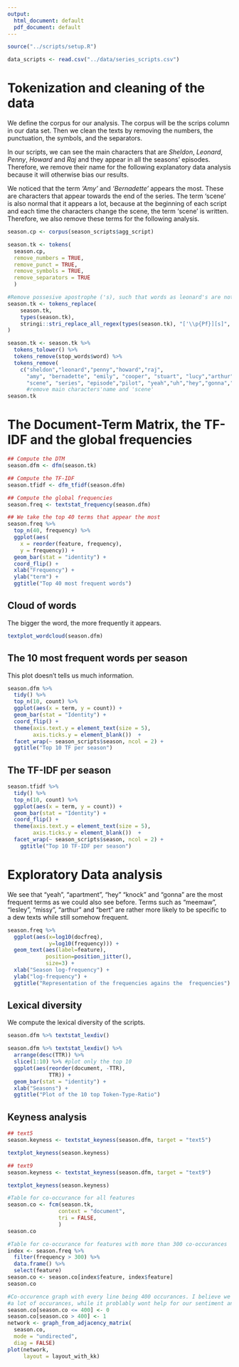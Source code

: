 ```yaml
---
output:
  html_document: default
  pdf_document: default
---
```

```r
source("../scripts/setup.R")
```


```r
data_scripts <- read.csv("../data/series_scripts.csv")
```


# Tokenization and cleaning of the data 
We define the corpus for our analysis. The corpus will be the scrips column in our data set. Then we clean the texts by removing the numbers, the punctuation, the symbols, and the separators. 

In our scripts, we can see the main characters that are _Sheldon_, _Leonard_, _Penny_, _Howard_ and _Raj_ and they appear in all the seasons' episodes. Therefore, we remove their name for the following explanatory data analysis because it will otherwise bias our results. 

We noticed that the term _'Amy'_ and _'Bernadette'_ appears the most. These are characters that appear towards the end of the series. The term 'scene' is also normal that it appears a lot, because at the beginning of each script and each time the characters change the scene, the term 'scene' is written.
Therefore, we also remove these terms for the following analysis. 


```r
season.cp <- corpus(season_scripts$agg_script)

season.tk <- tokens(
  season.cp,
  remove_numbers = TRUE, 
  remove_punct = TRUE,
  remove_symbols = TRUE,
  remove_separators = TRUE
  )

#Remove possesive apostrophe ('s), such that words as leonard's are not skipped in the next part of the code
season.tk <- tokens_replace(
    season.tk, 
    types(season.tk), 
    stringi::stri_replace_all_regex(types(season.tk), "['\\p{Pf}][s]", "")
)

season.tk <- season.tk %>% 
  tokens_tolower() %>%
  tokens_remove(stop_words$word) %>%
  tokens_remove(
    c("sheldon","leonard","penny","howard","raj", 
      "amy", "bernadette", "emily", "cooper", "stuart", "lucy","arthur","rostenkowski","bert","mike","james","lorvis","dan","dr","beverly","isabella","williams","lesley","missy","dave","claire","meemaw", "mary","leslie","lalita","dennis","alfred", "susan", "ramona", "christie","gallo", "zack", "wil", "kurt","toby", "amelia","nathan",
      "scene", "series", "episode","pilot", "yeah","uh","hey","gonna","knock","dr","apartment","um","wanna","door")) 
      #remove main characters'name and 'scene'
season.tk
```

# The Document-Term Matrix, the TF-IDF and the global frequencies 

```r
## Compute the DTM
season.dfm <- dfm(season.tk)

## Compute the TF-IDF 
season.tfidf <- dfm_tfidf(season.dfm)  

## Compute the global frequencies
season.freq <- textstat_frequency(season.dfm)

## We take the top 40 terms that appear the most
season.freq %>% 
  top_n(40, frequency) %>%
  ggplot(aes(
    x = reorder(feature, frequency),
    y = frequency)) + 
  geom_bar(stat = "identity") + 
  coord_flip() +
  xlab("Frequency") + 
  ylab("term") + 
  ggtitle("Top 40 most frequent words")
```


## Cloud of words 
The bigger the word, the more frequently it appears.

```r
textplot_wordcloud(season.dfm)
```

## The 10 most frequent words per season
This plot doesn't tells us much information.

```r
season.dfm %>% 
  tidy() %>% 
  top_n(10, count) %>% 
  ggplot(aes(x = term, y = count)) + 
  geom_bar(stat = "Identity") + 
  coord_flip() +
  theme(axis.text.y = element_text(size = 5),
        axis.ticks.y = element_blank())  + 
  facet_wrap(~ season_scripts$season, ncol = 2) + 
  ggtitle("Top 10 TF per season")
```

## The TF-IDF per season

```r
season.tfidf %>% 
  tidy() %>% 
  top_n(10, count) %>% 
  ggplot(aes(x = term, y = count)) + 
  geom_bar(stat = "Identity") + 
  coord_flip() +
  theme(axis.text.y = element_text(size = 5),
        axis.ticks.y = element_blank())  + 
  facet_wrap(~ season_scripts$season, ncol = 2) + 
    ggtitle("Top 10 TF-IDF per season")
```


# Exploratory Data analysis 
We see that "yeah", "apartment", "hey" "knock" and "gonna" are the most frequent terms as we could also see before. 
Terms such as "meemaw", "lesley", "missy", "arthur" and "bert" are rather more likely to be specific to a dew texts while still somehow frequent. 

```r
season.freq %>% 
  ggplot(aes(x=log10(docfreq),
             y=log10(frequency))) + 
  geom_text(aes(label=feature),
            position=position_jitter(),
            size=3) + 
  xlab("Season log-frequency") + 
  ylab("log-frequency") + 
  ggtitle("Representation of the frequencies agains the  frequencies")
```

## Lexical diversity 
We compute the lexical diversity of the scripts. 

```r
season.dfm %>% textstat_lexdiv()
```

```r
season.dfm %>% textstat_lexdiv() %>%
  arrange(desc(TTR)) %>%
  slice(1:10) %>% #plot only the top 10
  ggplot(aes(reorder(document, -TTR),
             TTR)) + 
  geom_bar(stat = "identity") + 
  xlab("Seasons") + 
  ggtitle("Plot of the 10 top Token-Type-Ratio") 
```

## Keyness analysis 

```r
## text5
season.keyness <- textstat_keyness(season.dfm, target = "text5")

textplot_keyness(season.keyness)

## text9
season.keyness <- textstat_keyness(season.dfm, target = "text9")

textplot_keyness(season.keyness)
```


```r
#Table for co-occurance for all features
season.co <- fcm(season.tk, 
                context = "document", 
                tri = FALSE,
                )
season.co
```


```r
#Table for co-occurance for features with more than 300 co-occurances
index <- season.freq %>% 
  filter(frequency > 300) %>% 
  data.frame() %>% 
  select(feature)
season.co <- season.co[index$feature, index$feature]
season.co
```


```r
#Co-occurence graph with every line being 400 occurances. I believe we can do some more data cleaning, as these words take
#a lot of occurances, while it problably wont help for our sentiment analysis
season.co[season.co <= 400] <- 0
season.co[season.co > 400] <- 1
network <- graph_from_adjacency_matrix(
  season.co,
  mode = "undirected",
  diag = FALSE)
plot(network,
     layout = layout_with_kk)
```
